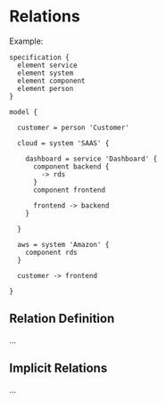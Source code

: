 
# Relations

Example:

```likec4 filename="relations.c4"
specification {
  element service
  element system
  element component
  element person
}

model {

  customer = person 'Customer'

  cloud = system 'SAAS' {

    dashboard = service 'Dashboard' {
      component backend {
        -> rds
      }
      component frontend

      frontend -> backend
    }

  }
  
  aws = system 'Amazon' {
    component rds
  }

  customer -> frontend

}
```

## Relation Definition

...

## Implicit Relations

...
